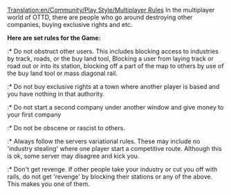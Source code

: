 [[Translation:en/Community/Play Style/Multiplayer Rules]]
In the multiplayer world of OTTD, there are people who go around destroying other companies, buying exclusive rights and etc.

'''Here are set rules for the Game:'''

:* Do not obstruct other users. This includes blocking access to industries by track, roads, or the buy land tool, Blocking a user from laying track or road out or into its station, blocking off a part of the map to others by use of the buy land tool or mass diagonal rail.

:* Do not buy exclusive rights at a town where another player is based and you have nothing in that authority.

:* Do not start a second company under another window and give money to your first company

:* Do not be obscene or rascist to others.

:* Always follow the servers variational rules. These may include no 'industry stealing' where one player start a competitive route. Although this is ok, some server may disagree and kick you. 

:* Don't get revenge. If other people take your industry or cut you off with rails, do not get 'revenge' by blocking their stations or any of the above. This makes you one of them.